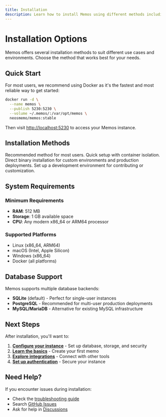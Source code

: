 ```yaml
---
title: Installation
description: Learn how to install Memos using different methods including Docker, binary releases, and development setup.
---
```


# Installation Options

Memos offers several installation methods to suit different use cases and environments. Choose the method that works best for your needs.

## Quick Start

For most users, we recommend using Docker as it's the fastest and most reliable way to get started:

```bash
docker run -d \
  --name memos \
  --publish 5230:5230 \
  --volume ~/.memos/:/var/opt/memos \
  neosmemo/memos:stable
```

Then visit [http://localhost:5230](http://localhost:5230) to access your Memos instance.

## Installation Methods

<Cards>
  <Card title="Docker" href="/docs/installation/docker" icon="Container">
    Recommended method for most users. Quick setup with container isolation.
  </Card>
  <Card title="Binary" href="/docs/installation/binary" icon="Download">
    Direct binary installation for custom environments and production deployments.
  </Card>
  <Card title="Development" href="/docs/installation/development" icon="Code">
    Set up a development environment for contributing or customization.
  </Card>
</Cards>

## System Requirements

### Minimum Requirements
- **RAM**: 512 MB
- **Storage**: 1 GB available space
- **CPU**: Any modern x86_64 or ARM64 processor

### Supported Platforms
- Linux (x86_64, ARM64)
- macOS (Intel, Apple Silicon)
- Windows (x86_64)
- Docker (all platforms)

## Database Support

Memos supports multiple database backends:

- **SQLite** (default) - Perfect for single-user instances
- **PostgreSQL** - Recommended for multi-user production deployments
- **MySQL/MariaDB** - Alternative for existing MySQL infrastructure

## Next Steps

After installation, you'll want to:

1. **[Configure your instance](/docs/configuration)** - Set up database, storage, and security
2. **[Learn the basics](/docs/guides/getting-started)** - Create your first memo
3. **[Explore integrations](/docs/integrations)** - Connect with other tools
4. **[Set up authentication](/docs/configuration/authentication)** - Secure your instance

## Need Help?

If you encounter issues during installation:

- Check the [troubleshooting guide](/docs/troubleshooting)
- Search [GitHub Issues](https://github.com/usememos/memos/issues)
- Ask for help in [Discussions](https://github.com/usememos/memos/discussions)